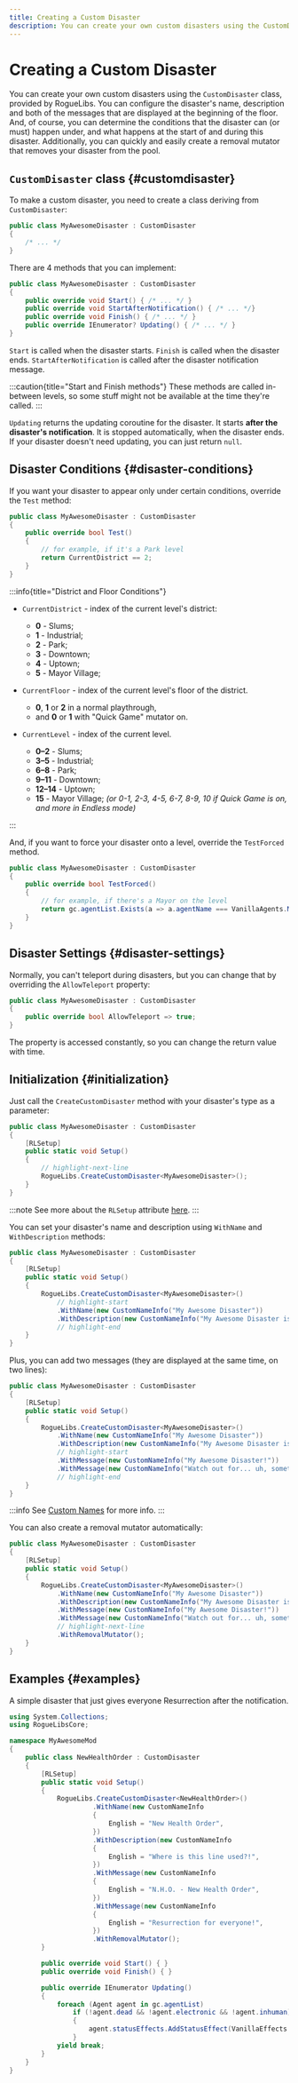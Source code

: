 ```yaml
---
title: Creating a Custom Disaster
description: You can create your own custom disasters using the CustomDisaster class, provided by RogueLibs. You can configure the disaster's name, description and both of the messages that are displayed at the beginning of the floor. And, of course, you can determine the conditions that the disaster can (or must) happen under, and what happens at the start of and during this disaster. Additionally, you can quickly and easily create a removal mutator that removes your disaster from the pool.
---
```


# Creating a Custom Disaster

You can create your own custom disasters using the `CustomDisaster` class, provided by RogueLibs. You can configure the disaster's name, description and both of the messages that are displayed at the beginning of the floor. And, of course, you can determine the conditions that the disaster can (or must) happen under, and what happens at the start of and during this disaster. Additionally, you can quickly and easily create a removal mutator that removes your disaster from the pool.

## `CustomDisaster` class {#customdisaster}

To make a custom disaster, you need to create a class deriving from `CustomDisaster`:

```csharp title="/MyAwesomeProject/MyAwesomeDisaster.cs"
public class MyAwesomeDisaster : CustomDisaster
{
    /* ... */
}
```

There are 4 methods that you can implement:

```csharp title="/MyAwesomeProject/MyAwesomeDisaster.cs"
public class MyAwesomeDisaster : CustomDisaster
{
    public override void Start() { /* ... */ }
    public override void StartAfterNotification() { /* ... */}
    public override void Finish() { /* ... */ }
    public override IEnumerator? Updating() { /* ... */ }
}
```

`Start` is called when the disaster starts. `Finish` is called when the disaster ends. `StartAfterNotification` is called after the disaster notification message.

:::caution{title="Start and Finish methods"}
These methods are called in-between levels, so some stuff might not be available at the time they're called.
:::

`Updating` returns the updating coroutine for the disaster. It starts **after the disaster's notification**. It is stopped automatically, when the disaster ends. If your disaster doesn't need updating, you can just return `null`.

## Disaster Conditions {#disaster-conditions}

If you want your disaster to appear only under certain conditions, override the `Test` method:

```csharp title="/MyAwesomeProject/MyAwesomeDisaster.cs"
public class MyAwesomeDisaster : CustomDisaster
{
    public override bool Test()
    {
        // for example, if it's a Park level
        return CurrentDistrict == 2;
    }
}
```

:::info{title="District and Floor Conditions"}

- `CurrentDistrict` - index of the current level's district:
  - **0** - Slums;
  - **1** - Industrial;
  - **2** - Park;
  - **3** - Downtown;
  - **4** - Uptown;
  - **5** - Mayor Village;

- `CurrentFloor` - index of the current level's floor of the district.
  - **0**, **1** or **2** in a normal playthrough,
  - and **0** or **1** with "Quick Game" mutator on.

- `CurrentLevel` - index of the current level.
  - **0–2** - Slums;
  - **3–5** - Industrial;
  - **6–8** - Park;
  - **9–11** - Downtown;
  - **12–14** - Uptown;
  - **15** - Mayor Village;
  *(or 0-1, 2-3, 4-5, 6-7, 8-9, 10 if Quick Game is on, and more in Endless mode)*

:::

And, if you want to force your disaster onto a level, override the `TestForced` method.

```csharp title="/MyAwesomeProject/MyAwesomeDisaster.cs"
public class MyAwesomeDisaster : CustomDisaster
{
    public override bool TestForced()
    {
        // for example, if there's a Mayor on the level
        return gc.agentList.Exists(a => a.agentName === VanillaAgents.Mayor);
    }
}
```

## Disaster Settings {#disaster-settings}

Normally, you can't teleport during disasters, but you can change that by overriding the `AllowTeleport` property:

```csharp title="/MyAwesomeProject/MyAwesomeDisaster.cs"
public class MyAwesomeDisaster : CustomDisaster
{
    public override bool AllowTeleport => true;
}
```

The property is accessed constantly, so you can change the return value with time.

## Initialization {#initialization}

Just call the `CreateCustomDisaster` method with your disaster's type as a parameter:

```csharp title="/MyAwesomeProject/MyAwesomeDisaster.cs"
public class MyAwesomeDisaster : CustomDisaster
{
    [RLSetup]
    public static void Setup()
    {
        // highlight-next-line
        RogueLibs.CreateCustomDisaster<MyAwesomeDisaster>();
    }
}
```

:::note
See more about the `RLSetup` attribute [here](../misc/utilities#rlsetup).
:::

You can set your disaster's name and description using `WithName` and `WithDescription` methods:

```csharp title="/MyAwesomeProject/MyAwesomeDisaster.cs"
public class MyAwesomeDisaster : CustomDisaster
{
    [RLSetup]
    public static void Setup()
    {
        RogueLibs.CreateCustomDisaster<MyAwesomeDisaster>()
            // highlight-start
            .WithName(new CustomNameInfo("My Awesome Disaster"))
            .WithDescription(new CustomNameInfo("My Awesome Disaster is very cool and does a lot of great stuff, and it's also awesome."));
            // highlight-end
    }
}
```

Plus, you can add two messages (they are displayed at the same time, on two lines):

```csharp title="/MyAwesomeProject/MyAwesomeDisaster.cs"
public class MyAwesomeDisaster : CustomDisaster
{
    [RLSetup]
    public static void Setup()
    {
        RogueLibs.CreateCustomDisaster<MyAwesomeDisaster>()
            .WithName(new CustomNameInfo("My Awesome Disaster"))
            .WithDescription(new CustomNameInfo("My Awesome Disaster is very cool and does a lot of great stuff, and it's also awesome."))
            // highlight-start
            .WithMessage(new CustomNameInfo("My Awesome Disaster!"))
            .WithMessage(new CustomNameInfo("Watch out for... uh, something.. awesome?!"));
            // highlight-end
    }
}
```

:::info
See [Custom Names](../localization/custom-names) for more info.
:::

You can also create a removal mutator automatically:

```csharp title="/MyAwesomeProject/MyAwesomeDisaster.cs"
public class MyAwesomeDisaster : CustomDisaster
{
    [RLSetup]
    public static void Setup()
    {
        RogueLibs.CreateCustomDisaster<MyAwesomeDisaster>()
            .WithName(new CustomNameInfo("My Awesome Disaster"))
            .WithDescription(new CustomNameInfo("My Awesome Disaster is very cool and does a lot of great stuff, and it's also awesome."))
            .WithMessage(new CustomNameInfo("My Awesome Disaster!"))
            .WithMessage(new CustomNameInfo("Watch out for... uh, something.. awesome?!"))
            // highlight-next-line
            .WithRemovalMutator();
    }
}
```

## Examples {#examples}

<Tabs>
<TabItem value="New Health Order">

A simple disaster that just gives everyone Resurrection after the notification.

```csharp title="/MyAwesomeProject/NewHealthOrder.cs"
using System.Collections;
using RogueLibsCore;

namespace MyAwesomeMod
{
    public class NewHealthOrder : CustomDisaster
    {
        [RLSetup]
        public static void Setup()
        {
            RogueLibs.CreateCustomDisaster<NewHealthOrder>()
                     .WithName(new CustomNameInfo
                     {
                         English = "New Health Order",
                     })
                     .WithDescription(new CustomNameInfo
                     {
                         English = "Where is this line used?!",
                     })
                     .WithMessage(new CustomNameInfo
                     {
                         English = "N.H.O. - New Health Order",
                     })
                     .WithMessage(new CustomNameInfo
                     {
                         English = "Resurrection for everyone!",
                     })
                     .WithRemovalMutator();
        }

        public override void Start() { }
        public override void Finish() { }

        public override IEnumerator Updating()
        {
            foreach (Agent agent in gc.agentList)
                if (!agent.dead && !agent.electronic && !agent.inhuman)
                {
                    agent.statusEffects.AddStatusEffect(VanillaEffects.Resurrection, false);
                }
            yield break;
        }
    }
}
```

</TabItem>
</Tabs>
